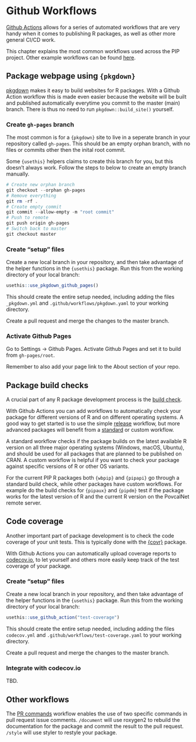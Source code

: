 # Github Workflows {#gh-workflows}

[Github Actions](https://github.com/features/actions) allows for a series of automated workflows that are very handy when it comes to
publishing R packages, as well as other more general CI/CD work. 

This chapter explains the most common workflows used across the PIP project. Other example workflows can be found
[here](https://github.com/r-lib/actions/tree/master/examples). 

## Package webpage using `{pkgdown}`

[pkgdown](https://pkgdown.r-lib.org/) makes it easy to build websites for R packages.
With a Github Action workflow this is made even easier because the website
will be built and published automatically everytime you commit to the master (main) branch.
There is thus no need to run `pkgdown::build_site()` yourself.  

### Create `gh-pages` branch

The most common is for a `{pkgdown}` site to live in a seperate branch in your repository called `gh-pages`. 
This should be an empty orphan branch, with no files or commits other then the inital root commit. 

Some `{usethis}` helpers claims to create this branch for you, but this doesn't always work. 
Follow the steps to below to create an empty branch manually. 

```powershell
# Create new orphan branch 
git checkout --orphan gh-pages
# Remove everything
git rm -rf .
# Create empty commit
git commit --allow-empty -m "root commit"
# Push to remote
git push origin gh-pages
# Switch back to master
git checkout master 
```

### Create "setup" files 

Create a new local branch in your repository, and then take advantage of the helper functions in the `{usethis}` package.
Run this from the working directory of your local branch: 

```r
usethis::use_pkgdown_github_pages()
```

This should create the entire setup needed, including adding the files `_pkgdown.yml` 
and `.github/workflows/pkgdown.yaml` to your working directory. 

Create a pull request and merge the changes to the master branch.

### Activate Github Pages

Go to Settings -> Github Pages. Activate Github Pages and set it to build from `gh-pages/root`.

Remember to also add your page link to the About section of your repo.

## Package build checks

A crucial part of any R package development process is the [build check](https://devtools.r-lib.org/reference/check.html). 

With Github Actions you can add workflows to automatically check your package for different versions of R and on 
different operating systems. A good way to get started is to use the simple
[release](https://github.com/r-lib/actions/tree/master/examples#quickstart-ci-workflow)
workflow, but more advanced packages will benefit from a 
[standard](https://github.com/r-lib/actions/tree/master/examples#standard-ci-workflow)
or custom workflow. 

A standard workflow checks if the package builds on the latest available R version on all three major operating systems (Windows, macOS, Ubuntu), 
and should be used for all packages that are planned to be published on CRAN. A custom workflow is helpful if you want to check your package 
against specific versions of R or other OS variants. 

For the current PIP R packages both `{wbpip}` and `{pipapi}` go through a standard build check, while other packages have custom workflows.
For example do the build checks for `{pipaux}` and `{pipdm}` test if the package works for the latest version of R and the 
current R version on the PovcalNet remote server. 

## Code coverage 

Another important part of package development is to check the code coverage of your unit tests. 
This is typically done with the [{covr}](https://covr.r-lib.org/) package. 

With Github Actions you can automatically upload coverage reports to [codecov.io](https://about.codecov.io/),
to let yourself and others more easily keep track of the test coverage of your package. 

### Create "setup" files

Create a new local branch in your repository, and then take advantage of the helper functions in the `{usethis}` package.
Run this from the working directory of your local branch: 

```r 
usethis::use_github_action("test-coverage")
```

This should create the entire setup needed, including adding the files `codecov.yml`
and `.github/workflows/test-coverage.yaml` to your working directory. 

Create a pull request and merge the changes to the master branch.

### Integrate with codecov.io 

TBD. 

## Other workflows 

The [PR commands](https://github.com/r-lib/actions/tree/master/examples#commands-workflow) workflow enables the use of
two specific commands in pull request issue comments. `/document` will use roxygen2 to rebuild the documentation 
for the package and commit the result to the pull request. `/style` will use styler to restyle your package.
